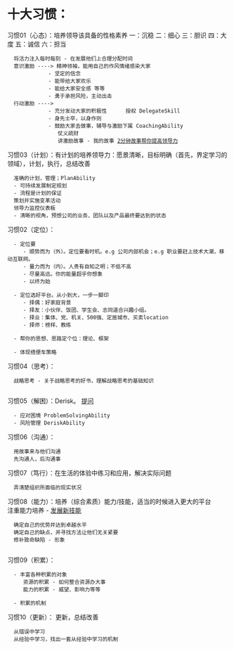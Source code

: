 =十大习惯：=
习惯01（心态）：培养领导该具备的性格素养 一：沉稳 二：细心 三：胆识 四：大度 五：诚信 六：担当
   将活力注入每时每刻 - 在发展他们上合理分配时间
   意识激励 ----> 精神领袖，能用自己的作风情绪感染大家
              - 坚定的信念
              - 能带给大家欢乐
              - 能给大家安全感 等等
              - 勇于承担风险，主动出击
   行动激励 ----> 
              - 充分发动大家的积极性      授权 DelegateSkill 
              - 身先士卒，以身作则   
              - 鼓励大家去做事，辅导与激励下属 CoachingAbility
                 仗义疏财
                 讲激励故事 - 我的故事 [[2分钟故事帮你提高领导力]]

习惯03（计划）：有计划的培养领导力：愿景清晰，目标明确（首先，界定学习的领域），计划，执行，总结改善
   准确的计划，管理；PlanAbility
   - 可持续发展制定规划 
   - 流程是计划的保证
   策划并实施变革活动
   领导力监控仪表板
   - 清晰的视角，预想公司的业务、团队以及产品最终要达到的状态

习惯02（定位）：
   - 定位要
      - 顺势而为（外）。定位要看时机。e.g 公司内部机会；e.g 职业要赶上技术大潮，移动互联网。
      - 量力而为（内）。人贵有自知之明；不低不高
      - 尽量高远。你的能量超乎你想象
      - 以终为始
    
   - 定位选好平台。从小到大，一步一脚印
      - 择偶：好家庭背景
      - 择友：小伙伴、饭团、学生会、志同道合兴趣小组。
      - 择业：集体、党、机关、500强、定居城市、买卖location
      - 择师：榜样、教练
       
   - 帮你的思想、思路定个位：理论、框架
   
   - 体现搭便车策略

习惯04（思考）：
   战略思考 - 关于战略思考的好书，理解战略思考的基础知识
   

习惯05（解困）：Derisk。 [[QuestioningSkill|提问]]
   - 应对困境 ProblemSolvingAbility
   - 风险管理 DeriskAbility

习惯06（沟通）：
   用故事来与他们沟通
   先沟通人，后沟通事

习惯07（笃行）：在生活的体验中练习和应用，解决实际问题</br>
   弄清楚组织所面临的现实状况

习惯08（能力）：培养（综合素质）能力/技能，适当的时候进入更大的平台</br> 注重能力培养 - [[AbilityList|发展新技能]]
   确定自己的优势并达到卓越水平
   确定自己的缺点，并寻找方法让他们无关紧要
   修补致命缺陷 - 形象
   
习惯09（积累）：
   - 丰富各种积累的对象
      资源的积累 - 如何整合资源办大事
      能力的积累 - 威望、影响力等等
         
   - 积累的机制

       
习惯10（更新）： 更新，总结改善
   从错误中学习
   从经验中学习，找出一套从经验中学习的机制
